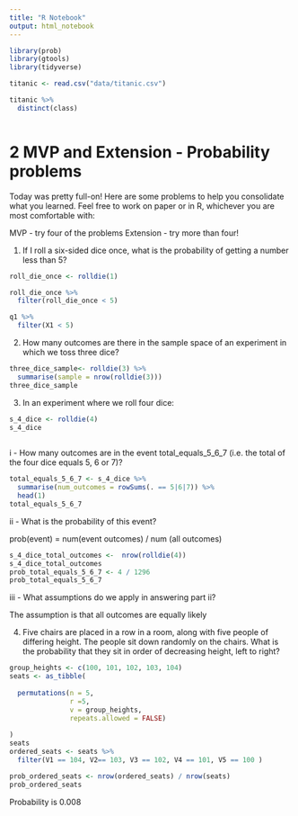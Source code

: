 ```yaml
---
title: "R Notebook"
output: html_notebook
---
```


```r
library(prob)
library(gtools)
library(tidyverse)

titanic <- read.csv("data/titanic.csv")

titanic %>% 
  distinct(class)
```
```r


  
```





# 2 MVP and Extension - Probability problems
Today was pretty full-on! Here are some problems to help you consolidate what you learned. Feel free to work on paper or in R, whichever you are most comfortable with:

MVP - try four of the problems
Extension - try more than four!

1. If I roll a six-sided dice once, what is the probability of getting a number less than 5?

```r
roll_die_once <- rolldie(1) 

roll_die_once %>% 
  filter(roll_die_once < 5)


```

```r
q1 %>%
  filter(X1 < 5)
```


2. How many outcomes are there in the sample space of an experiment in which we toss three dice?

```r
three_dice_sample<- rolldie(3) %>% 
  summarise(sample = nrow(rolldie(3)))
three_dice_sample
```


3.  In an experiment where we roll four dice:


```r
s_4_dice <- rolldie(4) 
s_4_dice
  
```

i - How many outcomes are in the event total_equals_5_6_7 (i.e. the total of the four dice equals 5, 6 or 7)?
```r
total_equals_5_6_7 <- s_4_dice %>%
  summarise(num_outcomes = rowSums(. == 5|6|7)) %>% 
  head(1)
total_equals_5_6_7
```

ii - What is the probability of this event?

prob(event) = num(event outcomes) / num (all outcomes)

```r
s_4_dice_total_outcomes <-  nrow(rolldie(4))
s_4_dice_total_outcomes
prob_total_equals_5_6_7 <- 4 / 1296
prob_total_equals_5_6_7 
```

iii - What assumptions do we apply in answering part ii?

The assumption is that all outcomes are equally likely 

4. Five chairs are placed in a row in a room, along with five people of differing height. The people sit down randomly on the chairs. What is the probability that they sit in order of decreasing height, left to right?

```r
group_heights <- c(100, 101, 102, 103, 104)
seats <- as_tibble(
  
  permutations(n = 5,
               r =5,
               v = group_heights,
               repeats.allowed = FALSE)
  
)
seats
ordered_seats <- seats %>% 
  filter(V1 == 104, V2== 103, V3 == 102, V4 == 101, V5 == 100 )
```

```r
prob_ordered_seats <- nrow(ordered_seats) / nrow(seats)
prob_ordered_seats
```

Probability is 0.008





